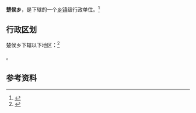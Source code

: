 {{中国乡级行政区|14/08/21/200/000}}

'''楚侯乡'''，是{{PRC admin/fullname|14/08/21/200/000|3}}下辖的一个[[乡镇|乡镇]]级行政单位。<ref>{{PRC admin/ref sgc|{{PRC admin/parent|14/08/21/200/000}}}}</ref>

== 行政区划 ==

楚侯乡下辖以下地区：<ref>{{PRC admin/ref sgc|14/08/21/200/000}}</ref>

{{PRC admin/children|14/08/21/200/000}}。

== 参考资料 ==

{{reflist}}

{{行政区划小作品}}
{{PRC admin/navcat|14/08/21/200/000}}